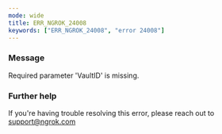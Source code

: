 ```yaml
---
mode: wide
title: ERR_NGROK_24008
keywords: ["ERR_NGROK_24008", "error 24008"]
---
```



### Message

Required parameter 'VaultID' is missing.

<ErrorDetails />

### Further help

If you're having trouble resolving this error, please reach out to [support@ngrok.com](mailto:support@ngrok.com?subject=Help%20with%20ERR_NGROK_24008)
